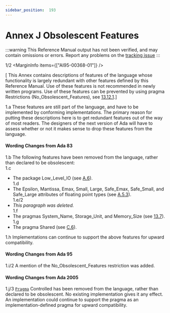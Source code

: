 ```yaml
---
sidebar_position:  193
---
```


# Annex J Obsolescent Features

:::warning
This Reference Manual output has not been verified,
and may contain omissions or errors.
Report any problems on the [tracking issue](https://github.com/ada-lang-io/ada-lang-io/issues/20)
:::


<MarginText>1/2</MarginText>
<MarginInfo items={["AI95-00368-01"]} />
<p>[ This Annex contains descriptions of features of the language whose functionality is largely redundant with other features defined by this Reference Manual. Use of these features is not recommended in newly written programs. Use of these features can be prevented by using pragma Restrictions (No_Obsolescent_Features), see <a href="../AA-13/AA-13.12#Subclause_13.12.1">13.12.1</a>.] <br /></p>

<AnnotatedOnly>
<MarginText>1.a</MarginText>
<Admonition type="aarm" aarm="ramification">
<strong></strong>These features are still part of the language, and have to be implemented by conforming implementations. The primary reason for putting these descriptions here is to get redundant features out of the way of most readers. The designers of the next version of Ada will have to assess whether or not it makes sense to drop these features from the language. <br /></Admonition>
</AnnotatedOnly>

<AnnotatedOnly>

#### Wording Changes from Ada 83

</AnnotatedOnly>
<AnnotatedOnly>
<MarginText>1.b</MarginText>
<Admonition type="aarm" aarm="note">
The following features have been removed from the language, rather than declared to be obsolescent: <br /></Admonition>
</AnnotatedOnly>

<AnnotatedOnly>
<MarginText>1.c</MarginText>
<ul>
<li>The package Low_Level_IO (see <a href="../AA-A/AA-A.6">A.6</a>).<br /></li>
<MarginText>1.d</MarginText>
<li>The Epsilon, Mantissa, Emax, Small, Large, Safe_Emax, Safe_Small, and Safe_Large attributes of floating point types (see <a href="../AA-A/AA-A.5#Subclause_A.5.3">A.5.3</a>).<br /></li>
<MarginText>1.e/2</MarginText>
<MarginInfo items={["AI95-00284-02"]} />
<li><em>This paragraph was deleted.</em><br /></li>
<MarginText>1.f</MarginText>
<li>The pragmas System_Name, Storage_Unit, and Memory_Size (see <a href="../AA-13/AA-13.7">13.7</a>).<br /></li>
<MarginText>1.g</MarginText>
<li>The pragma Shared (see <a href="../AA-C/AA-C.6">C.6</a>). <br /></li>
</ul>
</AnnotatedOnly>
<AnnotatedOnly>
<MarginText>1.h</MarginText>
<Admonition type="aarm" aarm="note">
Implementations can continue to support the above features for upward compatibility. <br /></Admonition>
</AnnotatedOnly>

<AnnotatedOnly>

#### Wording Changes from Ada 95

</AnnotatedOnly>
<AnnotatedOnly>
<MarginText>1.i/2</MarginText>
<MarginInfo items={["AI95-00368-01"]} />
<Admonition type="aarm" aarm="note">
A mention of the No_Obsolescent_Features restriction was added. <br /></Admonition>
</AnnotatedOnly>

<AnnotatedOnly>

#### Wording Changes from Ada 2005

</AnnotatedOnly>
<AnnotatedOnly>
<MarginText>1.j/3</MarginText>
<MarginInfo items={["AI05-0229-1"]} />
<Admonition type="aarm" aarm="note">
<code><a href="../AA-2/AA-2.8#S0019">Pragma</a></code> Controlled has been removed from the language, rather than declared to be obsolescent. No existing implementation gives it any effect. An implementation could continue to support the pragma as an implementation-defined pragma for upward compatibility. <br /></Admonition>
</AnnotatedOnly>

